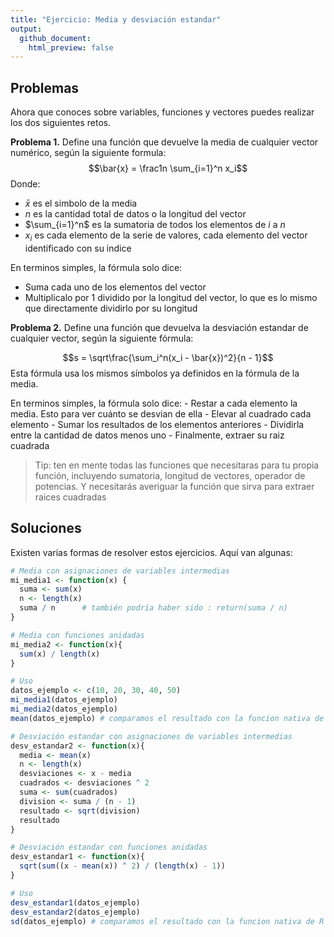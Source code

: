 ```yaml
---
title: "Ejercicio: Media y desviación estandar"
output: 
  github_document:
    html_preview: false
---
```

## Problemas

Ahora que conoces sobre variables, funciones y vectores puedes realizar los dos siguientes retos.

**Problema 1.** Define una función que devuelve la media de cualquier vector numérico, según la siguiente formula: 
$$\bar{x} = \frac1n \sum_{i=1}^n x_i$$
Donde:

- $\bar{x}$ es el simbolo de la media
- $n$ es la cantidad total de datos o la longitud del vector
- $\sum_{i=1}^n$ es la sumatoria de todos los elementos de $i$ a $n$
- $x_i$ es cada elemento de la serie de valores, cada elemento del vector identificado con su indice

En terminos simples, la fórmula solo dice:

- Suma cada uno de los elementos del vector
- Multiplicalo por 1 dividido por la longitud del vector, lo que es lo mismo que directamente dividirlo por su longitud

**Problema 2.** Define una función que devuelva la desviación estandar de cualquier vector, según la siguiente fórmula:

$$s = \sqrt\frac{\sum_i^n(x_i - \bar{x})^2}{n - 1}$$
Esta fórmula usa los mismos símbolos ya definidos en la fórmula de la media.

En terminos simples, la fórmula solo dice:
- Restar a cada elemento la media. Esto para ver cuánto se desvian de ella
- Elevar al cuadrado cada elemento
- Sumar los resultados de los elementos anteriores
- Dividirla entre la cantidad de datos menos uno
- Finalmente, extraer su raiz cuadrada

> Tip: ten en mente todas las funciones que necesitaras para tu propia función, incluyendo sumatoria, longitud de vectores, operador de potencias. Y necesitarás averiguar la función que sirva para extraer raices cuadradas

## Soluciones

Existen varias formas de resolver estos ejercicios. Aquí van algunas:

```r
# Media con asignaciones de variables intermedias
mi_media1 <- function(x) {
  suma <- sum(x)
  n <- length(x)
  suma / n      # también podría haber sido : return(suma / n)
}

# Media con funciones anidadas
mi_media2 <- function(x){
  sum(x) / length(x)
}

# Uso
datos_ejemplo <- c(10, 20, 30, 40, 50)
mi_media1(datos_ejemplo)
mi_media2(datos_ejemplo)
mean(datos_ejemplo) # comparamos el resultado con la funcion nativa de R
```

```r
# Desviación estandar con asignaciones de variables intermedias
desv_estandar2 <- function(x){
  media <- mean(x)
  n <- length(x) 
  desviaciones <- x - media
  cuadrados <- desviaciones ^ 2
  suma <- sum(cuadrados)
  division <- suma / (n - 1)
  resultado <- sqrt(division)
  resultado
}

# Desviación estandar con funciones anidadas
desv_estandar1 <- function(x){
  sqrt(sum((x - mean(x)) ^ 2) / (length(x) - 1))
}

# Uso
desv_estandar1(datos_ejemplo)
desv_estandar2(datos_ejemplo)
sd(datos_ejemplo) # comparamos el resultado con la funcion nativa de R
```

